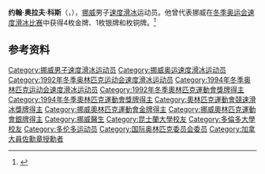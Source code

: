 {{NoteTA|G1=Sports}}
'''约翰·奥拉夫·科斯'''（{{lang-no|Johann Olav Koss}}，{{bd|1968年|10月29日||}}），[[挪威|挪威]]男子[[速度滑冰|速度滑冰]]运动员。他曾代表挪威在[[冬季奥运会速度滑冰比赛|冬季奥运会速度滑冰比赛]]中获得4枚金牌、1枚银牌和枚铜牌。<ref>{{Cite web|title=Johann Olav KOSS|url=https://www.olympic.org/johann-olav-koss|accessdate=2021-04-05|work=International Olympic Committee}}</ref>

== 参考资料 ==
{{reflist}}

{{运动画刊年度最佳体育人物}}
{{奥林匹克运动会速度滑冰比赛男子1500米冠军}}
{{奥林匹克运动会速度滑冰比赛男子5000米冠军}}
{{奥林匹克运动会速度滑冰比赛男子10000米冠军}}

{{Authority control}}
{{DEFAULTSORT:Koss, Johann Olav}}
[[Category:挪威男子速度滑冰运动员|Category:挪威男子速度滑冰运动员]]
[[Category:挪威奥运速度滑冰运动员|Category:挪威奥运速度滑冰运动员]]
[[Category:1992年冬季奥林匹克运动会速度滑冰运动员|Category:1992年冬季奥林匹克运动会速度滑冰运动员]]
[[Category:1994年冬季奥林匹克运动会速度滑冰运动员|Category:1994年冬季奥林匹克运动会速度滑冰运动员]]
[[Category:1992年冬季奧林匹克運動會獎牌得主|Category:1992年冬季奧林匹克運動會獎牌得主]]
[[Category:1994年冬季奧林匹克運動會獎牌得主|Category:1994年冬季奧林匹克運動會獎牌得主]]
[[Category:奧林匹克運動會競速滑冰獎牌得主|Category:奧林匹克運動會競速滑冰獎牌得主]]
[[Category:挪威奧林匹克運動會金牌得主|Category:挪威奧林匹克運動會金牌得主]]
[[Category:挪威奧林匹克運動會銀牌得主|Category:挪威奧林匹克運動會銀牌得主]]
[[Category:挪威醫生|Category:挪威醫生]]
[[Category:昆士蘭大學校友|Category:昆士蘭大學校友]]
[[Category:多倫多大學校友|Category:多倫多大學校友]]
[[Category:多伦多运动员|Category:多伦多运动员]]
[[Category:国际奥林匹克委员会委员|Category:国际奥林匹克委员会委员]]
[[Category:加拿大員佐勳章授勳者|Category:加拿大員佐勳章授勳者]]